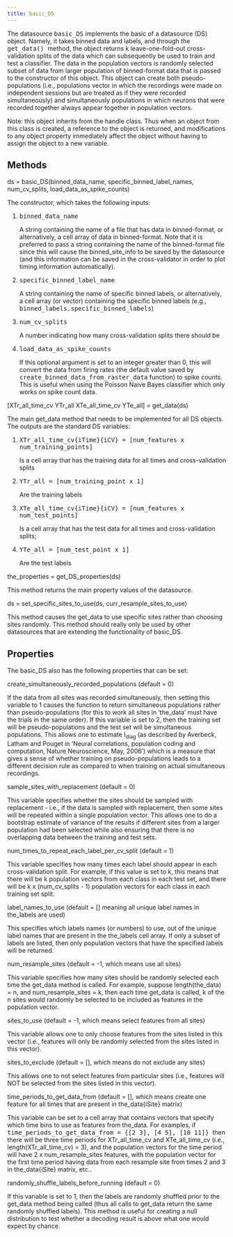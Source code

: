 ---
title: basic_DS
---

<p class="ethan_opening_paragraph" style="padding-bottom: 0% !important;"> The datasource <tt>basic_DS</tt> implements the basic of a datasource (DS) object. Namely, it takes binned data and labels, and through the <tt> get_data() </tt> method, the object returns k leave-one-fold-out cross-validation splits of the data which can subsequently be used to train and test a classifier. The data in the population vectors is randomly selected subset of data from larger population of binned-format data that is passed to the constructor of this object. This object can create both pseudo-populations (i.e., populations vector in which the recordings were made on independent sessions but are treated as if they were recorded simultaneously) and simultaneously populations in which neurons that were recorded together always appear together in population vectors. 

</tt><p>Note: this object inherits from the handle class.  Thus when an object from this class is created, a reference to the object is returned, and modifications to any object property immediately affect the object without having to assign the object to a new variable.  </p>
<h2 class="methods_and_properties"> Methods </h2>
<p class="ethan_bold_method">ds = basic_DS(binned_data_name, specific_binned_label_names, num_cv_splits, load_data_as_spike_counts)</p>
<p class="ethan_method_explanation">The constructor, which takes the following inputs:</p>
<ol style="padding-left:2em"><li class="ethan_method_explanation"><tt>binned_data_name</tt> <p class="ethan_short_input_argument_explanation">A string containing the name of a file that has data in binned-format, or alternatively, a cell array of data in binned-format.  Note that it is preferred to pass a string containing the name of the binned-format file since this will cause the binned_site_info to be saved by the datasource (and this information can be saved in the cross-validator in order to plot timing information automatically).  </p></li>
<li class="ethan_method_explanation"><tt>specific_binned_label_name </tt><p class="ethan_short_input_argument_explanation">A string containing the name of specific binned labels, or alternatively, a cell array (or vector) containing the specific binned labels (e.g., <tt>binned_labels.specific_binned_labels</tt>)</p></li>
<li class="ethan_method_explanation"><tt>num_cv_splits</tt> <p class="ethan_short_input_argument_explanation">A number indicating how many cross-validation splits there should be</p></li>
<li class="ethan_method_explanation"><tt>load_data_as_spike_counts</tt> <p class="ethan_short_input_argument_explanation">If this optional argument is set to an integer greater than 0, this will convert the data from firing rates (the default value saved by <tt>create_binned_data_from_raster_data</tt> function) to spike counts.  This is useful when using the Poisson Naive Bayes classifier which only works on spike count data.</p></li>
</ol>
<p class="ethan_bold_method">[XTr_all_time_cv YTr_all XTe_all_time_cv YTe_all] = get_data(ds)</p>
<p class="ethan_method_explanation">The main get_data method that needs to be implemented for all DS objects. The outputs are the standard DS variables: </p>
<ol style="padding-left:2em">
<li class="ethan_method_explanation"><tt>XTr_all_time_cv{iTime}{iCV} = [num_features x num_training_points] </tt>
<p class="ethan_short_input_argument_explanation"> Is a cell array that has the training data for all times and cross-validation splits</p></li>
<li class="ethan_method_explanation"><tt>YTr_all = [num_training_point x 1] </tt>
<p class="ethan_short_input_argument_explanation"> Are the training labels</p></li>
<li class="ethan_method_explanation"><tt>XTe_all_time_cv{iTime}{iCV} = [num_features x num_test_points] </tt><p class="ethan_short_input_argument_explanation"> Is a cell array that has the test data for all times and cross-validation splits;</p></li>
<li class="ethan_method_explanation"><tt>YTe_all = [num_test_point x 1] </tt><p class="ethan_short_input_argument_explanation"> Are the test labels</p></li>
</ol>
<p class="ethan_bold_method">the_properties = get_DS_properties(ds)</p>
<p class="ethan_method_explanation">This method returns the main property values of the datasource.</p>
<p class="ethan_bold_method">ds = set_specific_sites_to_use(ds, curr_resample_sites_to_use)</p>
<p class="ethan_method_explanation">This method causes the get_data to use specific sites rather than choosing sites randomly. This method should really only be used by other datasources that are extending the functionality of basic_DS.</p>
<h2 class="methods_and_properties"> Properties</h2>

The basic_DS also has the following properties that can be set:

<p class="ethan_bold_method">create_simultaneously_recorded_populations (default = 0)</p>
<p class="ethan_method_explanation">If the data from all sites was recorded simultaneously, then setting this variable to 1 causes the function to return simultaneous populations rather than pseudo-populations (for this to work all sites in 'the_data' must have the trials in the same order). If this variable is set to 2, then the training set will be pseudo-populations and the test set will be simultaneous populations. This allows one to estimate I<sub>diag</sub> (as described by Averbeck, Latham and Pouget in 'Neural correlations, population coding and computation, Nature Neuroscience, May, 2006') which is a measure that gives a sense of whether training on pseudo-populations leads to a different decision rule as compared to when training on actual simultaneous recordings.</p>
<p class="ethan_bold_method">sample_sites_with_replacement (default = 0)</p>
<p class="ethan_method_explanation">This variable specifies whether the sites should be sampled with replacement - i.e., if the data is sampled with replacement, then some sites will be repeated within a single population vector. This allows one to do a bootstrap estimate of variance of the results if different sites from a larger population had been selected while also ensuring that there is no overlapping data between the training and test sets.</p>
<p class="ethan_bold_method">num_times_to_repeat_each_label_per_cv_split (default = 1)</p>This variable specifies how many times each label should appear in each cross-validation split. For example, if this value is set to k, this means that there will be k population vectors from each class in each test set, and there will be k x (num_cv_splits - 1) population vectors for each class in each training set split.

<p class="ethan_bold_method">label_names_to_use (default = [] meaning all unique label names in the_labels are used)</p>
<p class="ethan_method_explanation">This specifies which labels names (or numbers) to use, out of the unique label names that are present in the the_labels cell array. If only a subset of labels are listed, then only population vectors that have the specified labels will be returned.</p>
<p class="ethan_bold_method">num_resample_sites (default = -1, which means use all sites)</p>
<p class="ethan_method_explanation">This variable specifies how many sites should be randomly selected each time the get_data method is called. For example, suppose length(the_data) = n, and num_resample_sites = k, then each time get_data is called, k of the n sites would randomly be selected to be included as features in the population vector.</p>
<p class="ethan_bold_method">sites_to_use (default = -1, which means select features from all sites)</p>
<p class="ethan_method_explanation">This variable allows one to only choose features from the sites listed in this vector (i.e., features will only be randomly selected from the sites listed in this vector).</p>
<p class="ethan_bold_method">sites_to_exclude (default = [], which means do not exclude any sites)</p>
<p class="ethan_method_explanation">This allows one to not select features from particular sites (i.e., features will NOT be selected from the sites listed in this vector).</p>
<p class="ethan_bold_method">time_periods_to_get_data_from (default = [], which means create one feature for all times that are present in the_data{iSite} matrix)</p>
<p class="ethan_method_explanation">This variable can be set to a cell array that contains vectors that specify which time bins to use as features from the_data. For examples, if <tt>time_periods_to_get_data_from = {[2 3], [4 5], [10 11]} </tt>then there will be three time periods for XTr_all_time_cv and XTe_all_time_cv (i.e., length(XTr_all_time_cv) = 3), and the population vectors for the time period will have 2 x num_resample_sites features, with the population vector for the first time period having data from each resample site from times 2 and 3 in the_data{iSite} matrix, etc..</p>
<p class="ethan_bold_method">randomly_shuffle_labels_before_running (default = 0)</p>
<p class="ethan_method_explanation">If this variable is set to 1, then the labels are randomly shuffled prior to the get_data method being called (thus all calls to get_data return the same randomly shuffled labels). This method is useful for creating a null distribution to test whether a decoding result is above what one would expect by chance.</p>
<div></div>
 